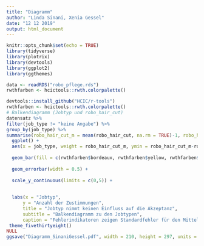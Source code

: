 ```yaml
---
title: "Diagramm"
author: "Linda Sinani, Xenia Gessel"
date: "12 12 2019"
output: html_document
---
```


```r
knitr::opts_chunk$set(echo = TRUE)
library(tidyverse)
library(plotrix)
library(devtools)
library(ggplot2)
library(ggthemes)

data <- readRDS("robo_pflege.rds")
rwthfarben <- hcictools::rwth.colorpalette()
```

```r
devtools::install_github("HCIC/r-tools")
rwthfarben <- hcictools::rwth.colorpalette()
# Balkendiagramm (Jobtyp und robo_hair_cut)
datensatz %>% 
filter(job_type != "keine Angabe") %>% 
group_by(job_type) %>%   
summarise(robo_hair_cut_m = mean(robo_hair_cut, na.rm = TRUE)-1, robo_hair_cut_sem = std.error(robo_hair_cut)) %>% 
  ggplot() +
  aes(x = job_type, weight = robo_hair_cut_m, ymin = robo_hair_cut_m-robo_hair_cut_sem , ymax = robo_hair_cut_m+robo_hair_cut_sem, fill = job_type) +
  
  geom_bar(fill = c(rwthfarben$bordeaux, rwthfarben$yellow, rwthfarben$magenta, rwthfarben$blue, rwthfarben$pet)) +
  
  geom_errorbar(width = 0.5) +
  
  scale_y_continuous(limits = c(0,5)) +
 
  
  labs(x = "Jobtyp",
      y = "Anzahl der Zustimmungen",
      title = "Jobtyp nimmt keinen Einfluss auf die Akzeptanz", 
      subtitle = "Balkendiagramm zu den Jobtypen",
      caption = "Fehlerindikatoren zeigen Standardfehler für den Mittelwert an") +
 theme_fivethirtyeight()
NULL
ggsave("Diagramm_SinaniGessel.pdf", width = 210, height = 297, units = "mm")
```